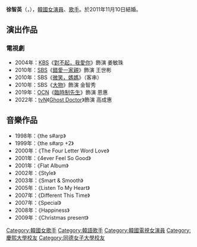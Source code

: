 {{藝人
| 姓名 = 徐智英
| 類型 = 女演員
| 相片 = 
| 國籍 = {{KOR}}
| 出生日期 = {{birth_date_and_age|1981|6|2}}
| 出生地點 = {{KOR}}[[首爾特別市|首爾特別市]] 
| 語言 = [[韓語|韓語]]、[[英語|英語]]
| 教育程度 = [[慶熙大學|慶熙大學]]後現代音樂學[[學士|學士]]<br />[[同德女子大學|同德女子大學]]大學院視覺設計[[碩士|碩士]][[研究生|研究生]]
| 出道日期 = 1998年
}}

'''徐智英'''（{{lang-ko|'''서지영'''}}，{{bd|1981年|6月2日|catIdx=S徐}}），[[韓國|韓國]][[演員|女演員]]、[[歌手|歌手]]。於2011年11月10日結婚。

==演出作品==

===電視劇===
*2004年：[[韓國放送公社|KBS]]《[[對不起，我愛你_(電視劇)|對不起，我愛你]]》飾演 姜敏珠
*2010年：[[SBS_(韓國)|SBS]]《[[錯愛一家親|錯愛一家親]]》飾演 王世彬
*2010年：SBS《[[微笑，媽媽|微笑，媽媽]]》（客串）
*2010年：SBS《[[大物|大物]]》飾演 金智秀
*2019年：[[OCN|OCN]]《[[臨時制先生|臨時制先生]]》飾演 恩惠
*2022年：[[tvN|tvN]]《[[Ghost_Doctor|Ghost Doctor]]》飾演 高成惠

==音樂作品==
*1998年：《the s#arp》
*1999年：《the s#arp +2》
*2000年：《The Four Letter Word Love》
*2001年：《4ever Feel So Good》
*2001年：《Flat Album》
*2002年：《Style》
*2003年：《Smart & Smooth》
*2005年：《Listen To My Heart》
*2007年：《Different This Time》
*2007年：《Special》
*2008年：《Happiness》
*2009年：《Christmas present》

{{Authority control}}
{{Korea-bio-stub}}
{{DEFAULTSORT: Seo Ji-young}}
[[Category:韓國女歌手|Category:韓國女歌手]]
[[Category:韓語歌手|Category:韓語歌手]]
[[Category:韓國電視女演員|Category:韓國電視女演員]]
[[Category:慶熙大學校友|Category:慶熙大學校友]]
[[Category:同德女子大學校友|Category:同德女子大學校友]]